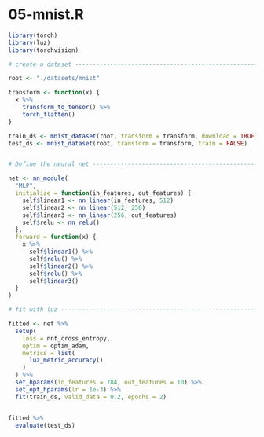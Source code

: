 # 05-mnist.R

``` r
library(torch)
library(luz)
library(torchvision)

# create a dataset --------------------------------------------------------

root <- "./datasets/mnist"

transform <- function(x) {
  x %>% 
    transform_to_tensor() %>% 
    torch_flatten()
}

train_ds <- mnist_dataset(root, transform = transform, download = TRUE)
test_ds <- mnist_dataset(root, transform = transform, train = FALSE)


# Define the neural net ---------------------------------------------------

net <- nn_module(
  "MLP",
  initialize = function(in_features, out_features) {
    self$linear1 <- nn_linear(in_features, 512)
    self$linear2 <- nn_linear(512, 256)
    self$linear3 <- nn_linear(256, out_features)
    self$relu <- nn_relu()
  },
  forward = function(x) {
    x %>% 
      self$linear1() %>% 
      self$relu() %>% 
      self$linear2() %>% 
      self$relu() %>% 
      self$linear3()
  }
)

# fit with luz ------------------------------------------------------------

fitted <- net %>% 
  setup(
    loss = nnf_cross_entropy,
    optim = optim_adam,
    metrics = list(
      luz_metric_accuracy()
    )
  ) %>% 
  set_hparams(in_features = 784, out_features = 10) %>% 
  set_opt_hparams(lr = 1e-3) %>% 
  fit(train_ds, valid_data = 0.2, epochs = 2)


fitted %>% 
  evaluate(test_ds)
```
